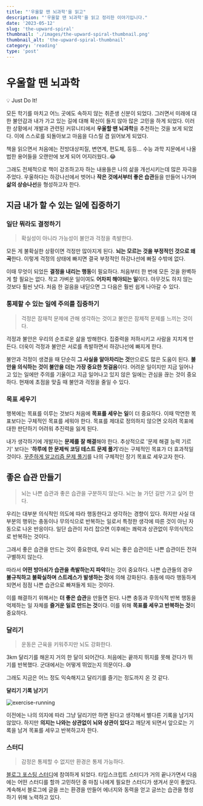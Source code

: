 ```yaml
---
title: "'우울할 땐 뇌과학'을 읽고"
description: "'우울할 땐 뇌과학'을 읽고 정리한 이야기입니다."
date: '2023-05-12'
slug: 'the-upward-spiral'
thumbnail: './images/the-upward-spiral-thumbnail.png'
thumbnail_alt: 'the-upward-spiral-thumbnail'
category: 'reading'
type: 'post'
---
```


# 우울할 땐 뇌과학

<Callout>💡 Just Do It!</Callout>

모든 학기를 마치고 어느 곳에도 속하지 않는 취준생 신분이 되었다.
그러면서 미래에 대한 불안감과 내가 가고 있는 길에 대해 확신이 들지 않아 많은 고민을 하게 되었다.
이러한 상황에서 개발과 관련된 커뮤니티에서 **우울할 땐 뇌과학**을 추천하는 것을 보게 되었다.
이에 스스로를 되돌아보고 마음을 다스릴 겸 읽어보게 되었다.

책을 읽으면서 처음에는 전방대상피질, 변연계, 편도체, 등등... 수능 과학 지문에서 나올 법한 용어들을 오랜만에 보게 되어 어지러웠다..😂

그래도 전체적으로 책이 강조하고자 하는 내용들은 나의 삶을 개선시키는데 많은 자극을 주었다.
우울하다는 하강나선에서 벗어나 **작은 것에서부터 좋은 습관**들을 만들어 나가며 **삶의 상승나선**을 형성하고자 한다.

## 지금 내가 할 수 있는 일에 집중하기

### 일단 뭐라도 결정하기

> 확실성이 아니라 가능성이 불안과 걱정을 촉발한다.

모든 게 불확실한 상황이면 걱정만 많아지게 된다.
**뇌는 모르는 것을 부정적인 것으로 왜곡**한다.
이렇게 걱정의 상태에 빠지면 결국 부정적인 하강나선에 빠질 수밖에 없다.

이때 무엇이 되었든 **결정을 내리는 행동**이 필요하다.
처음부터 한 번에 모든 것을 완벽하게 할 필요는 없다.
작고 가벼운 일이여도 **어차피 해야되는 일**이다.
아무것도 하지 않는 것보다 훨씬 낫다.
처음 한 걸음을 내딛으면 그 다음은 훨씬 쉽게 나아갈 수 있다.

### 통제할 수 있는 일에 주의를 집중하기

> 걱정은 잠재적 문제에 관해 생각하는 것이고 불안은 잠제적 문제를 느끼는 것이다.

걱정과 불안은 우리의 순조로운 삶을 방해한다.
집중력을 저하시키고 사람을 지치게 만든다.
더욱이 걱정과 불안은 서로를 촉발하면서 하강나선에 빠지게 한다.

불안과 걱정이 생겼을 때 단순히 **그 사실을 알아차리는 것**만으로도 많은 도움이 된다.
**불안을 의식하는 것이 불안을 더는 가장 중요한 첫걸음**이다.
어려운 일이지만 지금 일어나고 있는 일에만 주의를 기울이고 지금 일어나고 있지 않은 일에는 관심을 끊는 것이 중요하다.
현재에 초점을 맞출 때 불안과 걱정을 줄일 수 있다.

### 목표 세우기

행복에는 목표를 이루는 것보다 처음에 **목표를 세우는 일**이 더 중요하다.
이때 막연한 목표보다는 구체적인 목표를 세워야 한다.
목표를 제대로 정의하지 않으면 오히려 목표에 대한 판단하기 어려워 추진력을 잃게 된다.

내가 생각하기에 개발자는 **문제를 잘 해결**해야 한다.
추상적으로 '문제 해결 능력 기르기' 보다는 '**하루에 한 문제씩 코딩 테스트 문제 풀기**'라는 구체적인 목표가 더 효과적일 것이다.
[꾸준하게 알고리즘 문제 풀기](https://github.com/jgjgill/algorithm-study)를 나의 구체적인 장기 목표로 세우고자 한다.

## 좋은 습관 만들기

> 뇌는 나쁜 습관과 좋은 습관을 구분하지 않는다.
> 뇌는 늘 가던 길만 가고 싶어 한다.

우리는 대부분 의식적인 의도에 따라 행동한다고 생각하는 경향이 있다.
하지만 사실 대부분의 행위는 충동이나 무의식으로 반복하는 일로서 특정한 생각에 따른 것이 아닌 자동으로 나온 반응이다.
일단 습관이 자리 잡으면 이후에는 쾌락과 상관없이 무의식적으로 반복하는 것이다.

그래서 좋은 습관을 만드는 것이 중요한데,
우리 뇌는 좋은 습관이든 나쁜 습관이든 전혀 구별하지 않는다.

따라서 **어떤 방아쇠가 습관을 촉발하는지 파악**하는 것이 중요하다.
나쁜 습관들의 경우 **불규칙하고 불확실하며 스트레스가 발생하는 것**에 의해 강화된다.
충동에 따라 행동하게 되면서 점점 나쁜 습관으로 빠져들게 되는 것이다.

이를 해결하기 위해서는 **더 좋은 습관**을 만들면 된다.
나쁜 충동과 무의식적 반복 행동을 억제하는 일 자체를 **즐거운 일로 만드는 것**이다.
이를 위해 **목표를 세우고 반복하는 것**이 중요하다.

### 달리기

> 운동은 근육을 키워주지만 뇌도 강화한다.

3km 달리기를 해온지 거의 한 달이 되어간다.
처음에는 끝까지 뛰지를 못해 걷다가 뛰기를 반복했다.
군대에서는 어떻게 뛰었는지 의문이다..😅

그래도 지금은 어느 정도 익숙해지고 달리기를 즐기는 정도까지 온 것 같다.

**달리기 기록 남기기**

<Image
  src="https://raw.githubusercontent.com/jgjgill/blog/main/contents/reading/the-upward-spiral/images/exercise-running.png"
  alt="exercise-running"
/>

이전에는 나의 의지에 따라 그냥 달리기만 하면 된다고 생각해서 별다른 기록을 남기지 않았다.
하지만 **의지는 나와는 상관없이 뇌와 상관이 있다**고 깨닫게 되면서 앞으로는 기록을 남겨 목표를 세우고 반복하고자 한다.

### 스터디

> 감정은 통제할 수 없지만 환경은 통제 가능하다.

[블로그 포스팅 스터디](https://github.com/Meet-Coder-Study/posting-review)에 참여하게 되었다.
타입스크립트 스터디가 거의 끝나가면서 다음에는 어떤 스터디를 할까 고민하던 중 마침 나에게 필요한 스터디가 생겨서 운이 좋았다.
계속해서 블로그에 글을 쓰는 환경을 만들어 에너지와 동력을 얻고 글쓰는 습관을 형성하기 위해 노력하고 있다.
